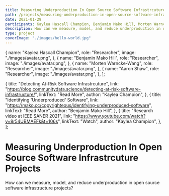 ```yaml
---
title: Measuring Underproduction In Open Source Software Infrastrcuture Projects
path: /projects/measuring-underproduction-in-open-source-software-infrastructure
date: 2021-01-29
participants: Kaylea Hascall Champion, Benjamin Mako Hill, Morten Warncke-Wang, Aaron Shaw
description: How can we measure, model, and reduce underproduction in open source software infrastructure projects?
type: project
coverImage: "./images/hello-world.jpg"
---
```


  {
    name: "Kaylea Hascall Champion",
    role: "Researcher",
    image: "./images/avatar.png",
  },
  {
    name: "Benjamin Mako Hill",
    role: "Researcher",
    image: "./images/avatar.png",
  },
  {
    name: "Morten Warncke-Wang",
    role: "Researcher",
    image: "./images/avatar.png",
  },
  {
    name: "Aaron Shaw",
    role: "Researcher",
    image: "./images/avatar.png",
  },
];

  {
    title: "Detecting At-Risk Software Infrastrcuture",
    link: "https://blog.communitydata.science/detecting-at-risk-software-infrastructure/",
    linkText: "Read More",
    author: "Kaylea Champion",
  },
  {
    title: "Identifying 'Underproduced' Software",
    link: "https://mako.cc/copyrighteous/identifying-underproduced-software",
    linkText: "Read More",
    author: "Benjamin Mako Hill",
  },
  {
    title: "Research video at IEEE SANER 2021",
    link: "https://www.youtube.com/watch?v=8r54UBMAEFk&t=106s",
    linkText: "Watch",
    author: "Kaylea Champion",
  },
];

# Measuring Underproduction In Open Source Software Infrastrcuture Projects

How can we measure, model, and reduce underproduction in open source software infrastructure projects?